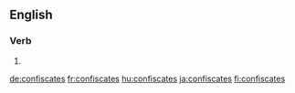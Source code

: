 
==English==

===Verb===
{{head|en}}

# {{en-third-person singular of|confiscate}}

[[de:confiscates]]
[[fr:confiscates]]
[[hu:confiscates]]
[[ja:confiscates]]
[[fi:confiscates]]
